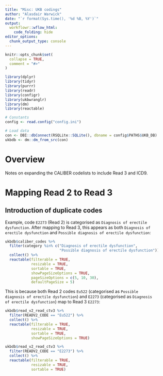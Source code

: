 ```yaml
---
title: "Misc: UKB codings"
author: "Alasdair Warwick"
date: "`r format(Sys.time(), '%d %B, %Y')`"
output: 
  workflowr::wflow_html:
    code_folding: hide
editor_options:
  chunk_output_type: console
---
```


```r
knitr::opts_chunk$set(
  collapse = TRUE,
  comment = "#>"
)
```

```r
library(dplyr)
library(tidyr)
library(purrr)
library(readr)
library(configr)
library(ukbwranglr)
library(dm)
library(reactable)

# Constants
config <- read.config("config.ini")

# Load data
con <- DBI::dbConnect(RSQLite::SQLite(), dbname = config$PATHS$UKB_DB)
ukbdb <- dm::dm_from_src(con)
```

# Overview

Notes on expanding the CALIBER codelists to include Read 3 and ICD9.

# Mapping Read 2 to Read 3

## Introduction of duplicate codes

Example, code `E2273` (Read 2) is categorised as `Diagnosis of erectile dysfunction`. After mapping to Read 3, this appears as both `Diagnosis of erectile dysfunction` and `Possible diagnosis of erectile dysfunction`:

```r
ukbdb$caliber_codes %>% 
  filter(category %in% c("Diagnosis of erectile dysfunction",
                         "Possible diagnosis of erectile dysfunction")) %>% 
  collect() %>% 
  reactable(filterable = TRUE,
            resizable = TRUE,
            sortable = TRUE,
            showPageSizeOptions = TRUE,
            pageSizeOptions = c(5, 10, 30),
            defaultPageSize = 5)
```

This is because both Read 2 codes `Eu522` (categorised as `Possible diagnosis of erectile dysfunction`) and `E2273` (categorised as `Diagnosis of erectile dysfunction`) map to Read 3 `E2273`:

```r
ukbdb$read_v2_read_ctv3 %>% 
  filter(READV2_CODE == "Eu522") %>% 
  collect() %>% 
  reactable(filterable = TRUE,
            resizable = TRUE,
            sortable = TRUE,
            showPageSizeOptions = TRUE)
```

```r
ukbdb$read_v2_read_ctv3 %>%
  filter(READV2_CODE == "E2273") %>% 
  collect() %>% 
  reactable(filterable = TRUE,
            resizable = TRUE,
            sortable = TRUE)
```

